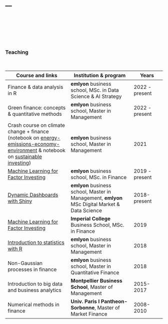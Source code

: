 ---
---
<br/>  
<br/>  
<br/>  

### Teaching

<br>


Course and links | Institution & program | Years 
------ | ------ | ---   
Finance & data analysis in R  | **emlyon** business school, MSc. in Data Science & AI Strategy | 2022 - present <hr>  
Green finance: concepts & quantitative methods | **emlyon** business school, Master in Management | 2022 - present   
Crash course on climate change + finance (notebook on [energy-emissions-economy-environment](https://colab.research.google.com/github/shokru/carbon_emissions/blob/main/E4_master.ipynb) & notebook on [sustainable investing](https://colab.research.google.com/github/shokru/carbon_emissions/blob/main/carbon_finance_main.ipynb)) | **emlyon** business school, Master in Management | 2021   
[Machine Learning for Factor Investing](ml_factor.html) |  **emlyon** business school, MSc. in Finance | 2019 - present    
[Dynamic Dashboards with Shiny](shiny.html) |**emlyon** business school, Master in Management, **emlyon** MSc Digital Market & Data Science | 2018-present  
[Machine Learning for Factor Investing](ml_factor.html) |  **Imperial College** Business School, MSc. in Finance | 2019      
[Introduction to statistics with R](rstats.html) | **emlyon** business school, Master in Management | 2018   
Non-Gaussian processes in finance | **emlyon** business school, Master in Quantitative Finance | 2018     
Introduction to big data and business analytics  | **Montpellier Business School**, Master of Management | 2015-2017   
Numerical methods in finance |**Univ. Paris I Pantheon-Sorbonne**, Master of Market Finance | 2008-2010   